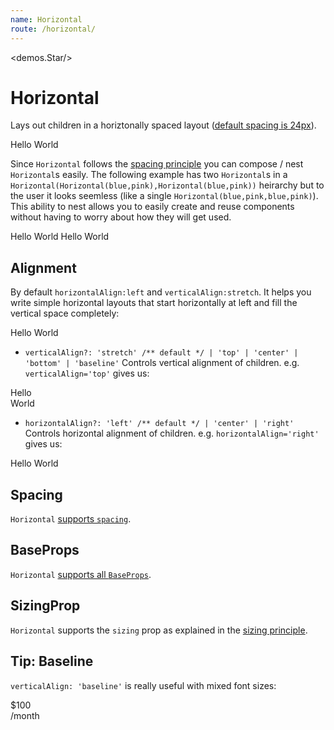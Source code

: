 ```yaml
---
name: Horizontal
route: /horizontal/
---
```



<demos.Star/>

# Horizontal 

Lays out children in a horiztonally spaced layout ([default spacing is 24px][defaults]).

<Playground>
  <Horizontal>
    <Stretch style={{backgroundColor: "lightskyblue"}}>Hello</Stretch>
    <Stretch style={{backgroundColor: "lightpink"}}>World</Stretch>
  </Horizontal>
</Playground>

Since `Horizontal` follows the [spacing principle][principle-spacing] you can compose / nest `Horizontal`s easily. The following example has two `Horizontal`s in a `Horizontal(Horizontal(blue,pink),Horizontal(blue,pink))` heirarchy but to the user it looks seemless (like a single `Horizontal(blue,pink,blue,pink)`). This ability to nest allows you to easily create and reuse components without having to worry about how they will get used.

<Playground>
  <Horizontal>
    <Horizontal sizing="stretch">
      <Stretch style={{backgroundColor: "lightskyblue"}}>Hello</Stretch>
      <Stretch style={{backgroundColor: "lightpink"}}>World</Stretch>
    </Horizontal>
    <Horizontal sizing="stretch">
      <Stretch style={{backgroundColor: "lightskyblue"}}>Hello</Stretch>
      <Stretch style={{backgroundColor: "lightpink"}}>World</Stretch>
    </Horizontal>
  </Horizontal>
</Playground>

## Alignment
By default `horizontalAlign:left` and `verticalAlign:stretch`. It helps you write simple horizontal layouts that start horizontally at left and fill the vertical space completely: 

<Playground>
  <Horizontal height={60}>
    <Content verticalAlign="center" style={{backgroundColor: "lightskyblue"}}>Hello</Content>
    <Content verticalAlign="center" style={{backgroundColor: "lightpink"}}>World</Content>
  </Horizontal>
</Playground>

* `verticalAlign?: 'stretch' /** default */ | 'top' | 'center' | 'bottom' | 'baseline'` Controls vertical alignment of children. e.g. `verticalAlign='top'` gives us:

<Playground>
  <Horizontal verticalAlign='top' height={60}>
    <div style={{backgroundColor: "lightskyblue"}}>Hello</div>
    <div style={{backgroundColor: "lightpink"}}>World</div>
  </Horizontal>
</Playground>

* `horizontalAlign?: 'left' /** default */ | 'center' | 'right'` Controls horizontal alignment of children. e.g. `horizontalAlign='right'` gives us:

<Playground>
  <Horizontal horizontalAlign='right' height={60}>
    <Content verticalAlign="center" style={{backgroundColor: "lightskyblue"}}>Hello</Content>
    <Content verticalAlign="center" style={{backgroundColor: "lightpink"}}>World</Content>
  </Horizontal>
</Playground>

## Spacing

`Horizontal` [supports `spacing`][common-types].

## BaseProps

`Horizontal` [supports all `BaseProps`][common-types].

## SizingProp

`Horizontal` supports the `sizing` prop as explained in the [sizing principle][principle-sizing].

## Tip: Baseline

`verticalAlign: 'baseline'` is really useful with mixed font sizes:

<Playground>
  <Horizontal verticalAlign='baseline' height={60} spacing={0}>
    <div style={{fontSize:'24px'}}>$100</div>
    <div style={{fontSize:'16px'}}>/month</div>
  </Horizontal>
</Playground>

[common-types]:../common-types/
[principle-spacing]:../principle-spacing/
[principle-sizing]:../principle-sizing/
[defaults]:../defaults/

